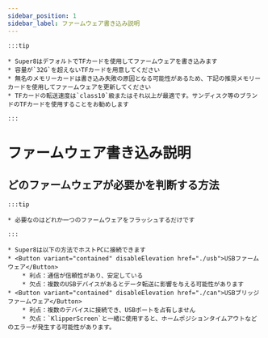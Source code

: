 ```yaml
---
sidebar_position: 1
sidebar_label: ファームウェア書き込み説明
---
```






    :::tip

    * Super8はデフォルトでTFカードを使用してファームウェアを書き込みます
    * 容量が`32G`を超えないTFカードを用意してください
    * 無名のメモリーカードは書き込み失敗の原因となる可能性があるため、下記の推奨メモリーカードを使用してファームウェアを更新してください
    * TFカードの転送速度は`class10`級またはそれ以上が最適です。サンディスク等のブランドのTFカードを使用することをお勧めします

    :::

# ファームウェア書き込み説明


## どのファームウェアが必要かを判断する方法

    :::tip

    * 必要なのはどれか一つのファームウェアをフラッシュするだけです

    :::
    
    * Super8は以下の方法でホストPCに接続できます
    * <Button variant="contained" disableElevation href="./usb">USBファームウェア</Button>
        * 利点：通信が信頼性があり、安定している
        * 欠点：複数のUSBデバイスがあるとデータ転送に影響を与える可能性があります
    * <Button variant="contained" disableElevation href="./can">USBブリッジファームウェア</Button>
        * 利点：複数のデバイスに接続でき、USBポートを占有しません
        * 欠点：`KlipperScreen`と一緒に使用すると、ホームポジションタイムアウトなどのエラーが発生する可能性があります。

